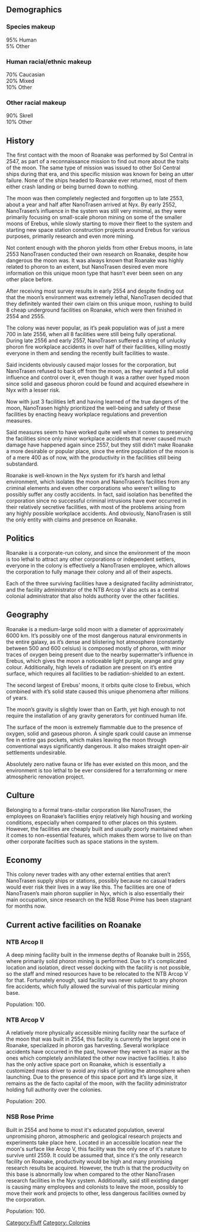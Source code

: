 {{BayPage}}
{{Delete|reason = Race that never existed, nor does anyone care about.}}
{{Infobox country
|micronation =        <!--yes if a micronation-->
|conventional_long_name = Colony of Roanake<!--Formal or official full name of the country in English-->
|native_name =      <!--Country's name (usually full name) in its native language, hence in italics (double quotemarks)-->
|common_name =       <!--Common name in English (used for wikilinks and to produce a default iso3166 code)-->
|status =       Roanake    <!--Status of country, especially useful for micronations (COMMON NAME)-->
|image_flag =         <!--e.g. Flag of country.svg-->
|alt_flag =           <!--alt text for flag (text shown when pointer hovers over flag)-->
|flag_border =        <!--set to no to disable border around the flag-->
|image_flag2 =        <!--e.g. Second-flag of country.svg-->
|alt_flag2 =          <!--alt text for second flag-->
|flag2_border =       <!--set to no to disable border around the flag-->
|image_coat =         <!--e.g. Coat of arms of country.svg-->
|alt_coat =           <!--alt text for coat of arms-->
|symbol_type =        <!--emblem, seal, etc (if not a coat of arms)-->
|national_motto =  <!--in inverted commas and wikilinked if link exists-->
|englishmotto =       <!--English language version of motto-->
|national_anthem =    <!--in italics (double quotemarks) and wikilinked if link exists-->
|royal_anthem =      <!--in italics (double quotemarks) and wikilinked if link exists-->
|other_symbol_type =  <!--Use if a further symbol exists, e.g. hymn-->
|other_symbol =
|image_map =          <!--e.g. LocationCountry.svg-->
|loctext =     Erebus II, [[Nyx|Nyx system]]     <!--text description of location of country-->
|alt_map =            <!--alt text for map-->
|map_caption =        <!--Caption to place below map-->
|image_map2 =         <!--Another map, if required-->
|alt_map2 =           <!--alt text for second map-->
|map_caption2 =       <!--Caption to place below second map-->
|capital =      NTB Arcop V (de facto)      <!--Name of country/territory's capital, wikilinked if link exists-->
|capital2 =            <!--Name of country/territory's capital, wikilinked if link exists-->
|latd= | latm= | latNS= |longd= |longm= |longEW= <!--capital's latitude and longitude in degrees/minutes/direction-->
|largest_city =       <!--Name of country/territory's largest city. Use "capital" (without quotemarks) if it's the capital.-->
|largest_settlement_type = <!--Type of settlement if largest settlement not a city-->
|largest_settlement = <!--Name of largest settlement-->
|official_languages = Galactic Common<!--Languages recognised in legislation, constitution, etc-->
|national_languages = <!--Country/territory-wide languages recognised but not necessarily in country/territory-wide law, etc-->
|regional_languages = <!--Languages recognised or associated with particular regions within the country/territory-->
|languages_type =     <!--Use to specify a further type of language, if not official, national or regional-->
|languages =          <!--Languages of the further type-->
|languages_sub =      <!--Is this further type of language a sub-item of the previous non-sub type? ("yes" or "no")-->
|languages2_type =    <!--Another further type of language-->
|languages2 =         <!--Languages of this second further type-->
|languages2_sub =     <!--Is the second alternative type of languages a sub-item of the previous non-sub type? ("yes" or "no")-->
|ethnic_groups =      <!--List/breakdown of ethnic groups within the country/territory-->
|ethnic_groups_year = <!--Year of ethnic groups data (if provided) or use to place a <ref>-->
|nationalities =      <!--List/breakdown of nationalities within the country/territory-->
|religion =           <!--Religion-->
|demonym =     Roanakeian      <!--Term/s describing those associated with the country/territory (e.g. "Belgian" for the country Belgium)-->
|government_type =  Corporate oligarchy  <!--(often a compound multi-wikilinked term, e.g. "Federal semi-presidential constitutional republic", etc)-->
|leader_title1 =   Central Colonial Administrator   <!--(for a country, usually the head of state's (wikilinked) title, e.g. "President", "Monarch")-->
|leader_name1 =  Louis Osborn
|leader_title2 =     <!--(could be "Vice President", otherwise "Prime Minster", etc, etc)-->
|leader_name2 = 
|leader_title3= 
|leader_name3= 
|leader_title4= 
|leader_name4=
<!--......-->
|leader_title6 =      <!--(up to six distinct leaders may be included)-->
|leader_name6 = 
|legislature =        <!--Name of the country/territory's governing body, e.g. "Parliament", "Congress", etc-->
|upper_house =       <!--Name of governing body's upper house, if given (e.g. "Senate")-->
|lower_house =       <!--Name of governing body's lower house, if given (e.g. "Chamber of Deputies")-->
|sovereignty_type =   <!--Brief description of country/territory's status ("Independence [from...]", "Autonomous province [of...]", etc)-->
|sovereignty_note = 
|established_event1 = <!--First key event in history of country/territory's status or formation-->
|established_date1 =  <!--Date of first key event-->
|established_event2 = <!--Second key event-->
|established_date2 =  <!--Date of second key event-->
<!--......-->
|established_event9 = <!--(up to nine distinct events may be included)-->
|established_date9 =
|area_rank = 
|area_magnitude = 
|area =               <!--Major area size (in [[Template:convert]] either km2 or sqmi first)-->
|area_km2 =           <!--Major area size (in square km)-->
|area_sq_mi =         <!--Area in square mi (requires area_km2)-->
|area_footnote =      <!--Optional footnote for area-->
|percent_water = 
|area_label =         <!--Label under "Area" (default is "Total")-->
|area_label2 =        <!--Label below area_label (optional)-->
|area_data2 =         <!--Text after area_label2 (optional)-->
|population_estimate = 
|population_estimate_rank = 
|population_estimate_year =
|population_census = 400
|population_census_year = 2559
|population_density_km2 = 
|population_density_sq_mi = 
|population_density_rank = 
|nummembers =         <!--An alternative to population for micronation-->
|GDP_PPP =                     <!--(Gross Domestic Product from Purchasing Power Parity)-->
|GDP_PPP_rank = 
|GDP_PPP_year = 
|GDP_PPP_per_capita = 
|GDP_PPP_per_capita_rank = 
|GDP_nominal = 
|GDP_nominal_rank = 
|GDP_nominal_year = 
|GDP_nominal_per_capita = 
|GDP_nominal_per_capita_rank = 
|Gini =                        <!--(Gini measure of income inequality; input number only; valid values are between 0 and 100)-->
|Gini_ref =                    <!--(for any ref/s to associate with Gini number)-->
|Gini_rank = 
|Gini_year = 
|HDI_year =           <!-- Please use the year to which the data refers, not the publication year-->
|HDI =                <!--(Human Development Index; input number only; valid values are between 0 and 1)-->
|HDI_change =         <!--increase/decrease/steady; rank change from previous year-->
|HDI_rank = 
|HDI_ref =            <!--(for any ref/s to associate with HDI number)-->
|currency =           <!--Name/s of currency/ies used in country/territory-->
|currency_code =      <!--ISO 4217 code/s for currency/ies (each usually three capital letters)-->
|time_zone =          <!--e.g. GMT, PST, AST, etc, etc (wikilinked if possible)-->
|utc_offset =         <!--in the form "+N", where N is number of hours offset-->
|time_zone_DST =      <!--Link to DST (Daylight Saving Time) used, otherwise leave empty-->
|utc_offset_DST =     <!--in the form "+N", where N is number of hours offset-->
|DST_note =           <!--Optional note regarding DST use-->
|antipodes =          <!--Place/s exactly on the opposite side of the world to country/territory-->
|date_format =        <!--numeric dates (dd-mm-yyyy, yyyy.mm.dd, etc) plus era (CE, AD, AH, etc)-->
|drives_on =         <!--"right" or "left" (side of road)-->
|cctld =         Fiskap    <!--Internet country code top-level domain identifier (e.g. [[.br]], [[.de]], etc) (CREATED BY)-->
|iso3166code =        <!--Use to override default from common_name parameter above; omit using "omit".-->
|calling_code =       <!--e.g. [[+1]], [[+531]], [[+44]], etc-->
|image_map3 =         <!--Optional third map position, e.g. for use with reference to footnotes below it-->
|alt_map3 =           <!--alt text for third map position-->
|footnote_a =         <!--For any footnote <sup>a</sup> used above-->
|footnote_b =         <!--For any footnote <sup>b</sup> used above-->
<!--......-->
|footnote_h =         <!--For any footnote <sup>h</sup> used above-->
|footnotes =         <!--For any generic non-numbered footnotes-->
}}

==Demographics==
===Species makeup===
95% Human<br/>
5% Other

===Human racial/ethnic makeup===
70% Caucasian<br/>
20% Mixed<br/>
10% Other

===Other racial makeup===
90% Skrell<br/>
10% Other


==History==
The first contact with the moon of Roanake was performed by Sol Central in 2547, as part of a reconnaissance mission to find out more about the traits of the moon. The same type of mission was issued to other Sol Central ships during that era, and this specific mission was known for being an utter failure. None of the ships headed to Roanake ever returned, most of them either crash landing or being burned down to nothing.

The moon was then completely neglected and forgotten up to late 2553, about a year and half after NanoTrasen arrived at Nyx. By early 2552, NanoTrasen’s influence in the system was still very minimal, as they were primarily focusing on small-scale phoron mining on some of the smaller moons of Erebus, while slowly starting to move their fleet to the system and starting new space station construction projects around Erebus for various purposes, primarily research and even more mining.

Not content enough with the phoron yields from other Erebus moons, in late 2553 NanoTrasen conducted their own research on Roanake, despite how dangerous the moon was. It was always known that Roanake was highly related to phoron to an extent, but NanoTrasen desired even more information on this unique moon type that hasn’t ever been seen on any other place before.

After receiving most survey results in early 2554 and despite finding out that the moon’s environment was extremely lethal, NanoTrasen decided that they definitely wanted their own claim on this unique moon, rushing to build 8 cheap underground facilities on Roanake, which were then finished in 2554 and 2555.

The colony was never popular, as it’s peak population was of just a mere 700 in late 2556, when all 8 facilities were still being fully operational. During late 2556 and early 2557, NanoTrasen suffered a string of unlucky phoron fire workplace accidents in over half of their facilities, killing mostly everyone in them and sending the recently built facilities to waste.

Said incidents obviously caused major losses for the corporation, but NanoTrasen refused to back off from the moon, as they wanted a full solid influence and control over it, even though it was a rather over hyped moon since solid and gaseous phoron could be found and acquired elsewhere in Nyx with a lesser risk.

Now with just 3 facilities left and having learned of the true dangers of the moon, NanoTrasen highly prioritized the well-being and safety of these facilities by enacting heavy workplace regulations and prevention measures.

Said measures seem to have worked quite well when it comes to preserving the facilities since only minor workplace accidents that never caused much damage have happened again since 2557, but they still didn’t make Roanake a more desirable or popular place, since the entire population of the moon is of a mere 400 as of now, with the productivity in the facilities still being substandard.

Roanake is well-known in the Nyx system for it’s harsh and lethal environment, which isolates the moon and NanoTrasen’s facilities from any criminal elements and even other corporations who weren't willing to possibly suffer any costly accidents. In fact, said isolation has benefited the corporation since no successful criminal intrusions have ever occurred in their relatively secretive facilities, with most of the problems arising from any highly possible workplace accidents. And obviously, NanoTrasen is still the only entity with claims and presence on Roanake.


==Politics==
Roanake is a corporate-run colony, and since the environment of the moon is too lethal to attract any other corporations or independent settlers, everyone in the colony is effectively a NanoTrasen employee, which allows the corporation to fully manage their colony and all of their aspects.

Each of the three surviving facilities have a designated facility administrator, and the facility administrator of the NTB Arcop V also acts as a central colonial administrator that also holds authority over the other facilities.


==Geography==
Roanake is a medium-large solid moon with a diameter of approximately 6000 km. It’s possibly one of the most dangerous natural environments in the entire galaxy, as it’s dense and blistering hot atmosphere (constantly between 500 and 600 celsius) is composed mostly of phoron, with minor traces of oxygen being present due to the nearby supermatter’s influence in Erebus, which gives the moon a noticeable light purple, orange and gray colour. Additionally, high levels of radiation are present on it’s entire surface, which requires all facilities to be radiation-shielded to an extent.

The second largest of Erebus' moons, it orbits quite close to Erebus, which combined with it’s solid state caused this unique phenomena after millions of years.

The moon’s gravity is slightly lower than on Earth, yet high enough to not require the installation of any gravity generators for continued human life.

The surface of the moon is extremely flammable due to the presence of oxygen, solid and gaseous phoron. A single spark could cause an immense fire in entire gas pockets, which makes leaving the moon through conventional ways significantly dangerous. It also makes straight open-air settlements undesirable.

Absolutely zero native fauna or life has ever existed on this moon, and the environment is too lethal to be ever considered for a terraforming or mere atmospheric renovation project.


==Culture==
Belonging to a formal trans-stellar corporation like NanoTrasen, the employees on Roanake’s facilities enjoy relatively high housing and working conditions, especially when compared to other places on this system. However, the facilities are cheaply built and usually poorly maintained when it comes to non-essential features, which makes them worse to live on than other corporate facilties such as space stations in the system.


==Economy==
This colony never trades with any other external entities that aren’t NanoTrasen supply ships or stations, possibly because no casual traders would ever risk their lives in a way like this. The facilities are one of NanoTrasen’s main phoron supplier in Nyx, which is also essentially their main occupation, since research on the NSB Rose Prime has been stagnant for months now.


==Current active facilities on Roanake==

===NTB Arcop II===
A deep mining facility built in the immense depths of Roanake built in 2555, where primarily solid phoron mining is performed. Due to it's complicated location and isolation, direct vessel docking with the facility is not possible, so the staff and mined resources have to be relocated to the NTB Arcop V for that. Fortunately enough, said facility was never subject to any phoron fire accidents, which fully allowed the survival of this particular mining base.

Population: 100.

===NTB Arcop V===
A relatively more physically accessible mining facility near the surface of the moon that was built in 2554, this facility is currently the largest one in Roanake, specialized in phoron gas harvesting. Several workplace accidents have occurred in the past, however they weren't as major as the ones which completely annihilated the other now inactive facilities. It also has the only active space port on Roanake, which is essentially a customized mass driver to avoid any risks of igniting the atmosphere when launching. Due to the presence of this space port and it’s large size, it remains as the de facto capital of the moon, with the facility administrator holding full authority over the colonies.

Population: 200.

===NSB Rose Prime===
Built in 2554 and home to most it's educated population, several unpromising phoron, atmospheric and geological research projects and experiments take place here. Located in an accessible location near the moon's surface like Arcop V, this facility was the only one of it's nature to survive until 2559. It could be assumed that, since it's the only research facility on Roanake, productivity would be high and many promising research results be acquired. However, the truth is that the productivity on this base is abnormally low when compared to the other NanoTrasen research facilities in the Nyx system. Additionally, said still existing danger is causing many employees and colonists to leave the moon, possibly to move their work and projects to other, less dangerous facilities owned by the corporation.

Population: 100.
[[Category:Fluff]] [[Category: Colonies]]